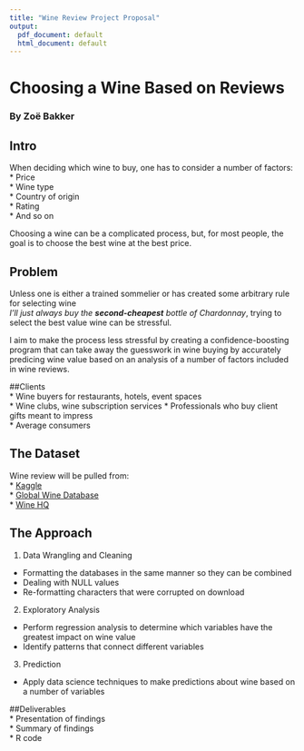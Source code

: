 ```yaml
---
title: "Wine Review Project Proposal"
output:
  pdf_document: default
  html_document: default
---
```


# Choosing a Wine Based on Reviews
### By Zoë Bakker

## Intro
When deciding which wine to buy, one has to consider a number of factors:  
* Price  
* Wine type  
* Country of origin  
* Rating  
* And so on  

Choosing a wine can be a complicated process, but, for most people, the goal is to choose the best wine at the best price.

## Problem
Unless one is either a trained sommelier or has created some arbitrary rule for selecting wine   
_I'll just always buy the **second-cheapest** bottle of Chardonnay_, trying to select the best value wine can be stressful. 

I aim to make the process less stressful by creating a confidence-boosting program that can take away the guesswork in wine buying by accurately predicing wine value based on an analysis of a number of factors included in wine reviews.

##Clients  
* Wine buyers for restaurants, hotels, event spaces  
* Wine clubs, wine subscription services
* Professionals who buy client gifts meant to impress  
* Average consumers

## The Dataset  
Wine review will be pulled from:  
* [Kaggle](https://www.kaggle.com/zynicide/wine-reviews)  
* [Global Wine Database](http://www.gwdb.io)  
* [Wine HQ](https://appdb.winehq.org)  

## The Approach  
1. Data Wrangling and Cleaning  
* Formatting the databases in the same manner so they can be combined  
* Dealing with NULL values  
* Re-formatting characters that were corrupted on download  

2. Exploratory Analysis  
* Perform regression analysis to determine which variables have the greatest impact on wine value  
* Identify patterns that connect different variables  

3. Prediction  
* Apply data science techniques to make predictions about wine based on a number of variables

##Deliverables  
* Presentation of findings  
* Summary of findings  
* R code  


